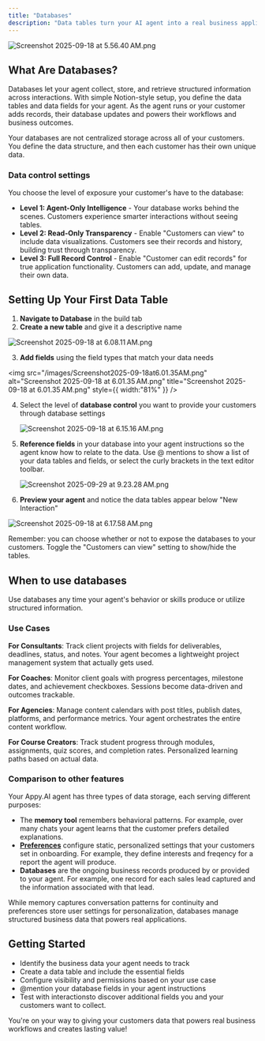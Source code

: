 ```yaml
---
title: "Databases"
description: "Data tables turn your AI agent into a real business application that stores important information for your customers. Structured, persistent data, brings lasting power to your agent's workflows."
---
```


![Screenshot 2025-09-18 at 5.56.40 AM.png](/images/Screenshot2025-09-18at5.56.40AM.png)

## What Are Databases?

Databases let your agent collect, store, and retrieve structured information across interactions. With simple Notion-style setup, you define the data tables and data fields for your agent. As the agent runs or your customer adds records, their database updates and powers their workflows and business outcomes.

<Note>
  Your databases are not centralized storage across all of your customers. You define the data structure, and then each customer has their own unique data.
</Note>

### Data control settings

You choose the level of exposure your customer's have to the database:

- **Level 1: Agent-Only Intelligence** - Your database works behind the scenes. Customers experience smarter interactions without seeing tables.
- **Level 2: Read-Only Transparency** - Enable "Customers can view" to include data visualizations. Customers see their records and history, building trust through transparency.
- **Level 3: Full Record Control** - Enable "Customer can edit records" for true application functionality. Customers can add, update, and manage their own data.

## Setting Up Your First Data Table

1. **Navigate to Database** in the build tab
2. **Create a new table** and give it a descriptive name

![Screenshot 2025-09-18 at 6.08.11 AM.png](/images/Screenshot2025-09-18at6.08.11AM.png)

3. **Add fields** using the field types that match your data needs

<img
  src="/images/Screenshot2025-09-18at6.01.35AM.png"
  alt="Screenshot 2025-09-18 at 6.01.35 AM.png"
  title="Screenshot 2025-09-18 at 6.01.35 AM.png"
  style={{ width:"81%" }}
/>

4. Select the level of **database control** you want to provide your customers through database settings

   ![Screenshot 2025-09-18 at 6.15.16 AM.png](/images/Screenshot2025-09-18at6.15.16AM.png)
5. **Reference fields** in your database into your agent instructions so the agent know how to relate to the data. Use @ mentions to show a list of your data tables and fields, or select the curly brackets in the text editor toolbar.

   ![Screenshot 2025-09-29 at 9.23.28 AM.png](/images/Screenshot2025-09-29at9.23.28AM.png)
6. **Preview your agent** and notice the data tables appear below "New Interaction"

![Screenshot 2025-09-18 at 6.17.58 AM.png](/images/Screenshot2025-09-18at6.17.58AM.png)

<Note>
  Remember: you can choose whether or not to expose the databases to your customers. Toggle the "Customers can view" setting to show/hide the tables.
</Note>

## When to use databases

Use databases any time your agent's behavior or skills produce or utilize structured information.

### Use Cases

**For Consultants**: Track client projects with fields for deliverables, deadlines, status, and notes. Your agent becomes a lightweight project management system that actually gets used.

**For Coaches**: Monitor client goals with progress percentages, milestone dates, and achievement checkboxes. Sessions become data-driven and outcomes trackable.

**For Agencies**: Manage content calendars with post titles, publish dates, platforms, and performance metrics. Your agent orchestrates the entire content workflow.

**For Course Creators**: Track student progress through modules, assignments, quiz scores, and completion rates. Personalized learning paths based on actual data.

### Comparison to other features

Your Appy.AI agent has three types of data storage, each serving different purposes:

- The **memory tool** remembers behavioral patterns. For example, over many chats your agent learns that the customer prefers detailed explanations.
- [**Preferences**](/builder/preferences) configure static, personalized settings that your customers set in onboarding. For example, they define interests and freqency for a report the agent will produce.
- **Databases** are the ongoing business records produced by or provided to your agent. For example, one record for each sales lead captured and the information associated with that lead.

While memory captures conversation patterns for continuity and preferences store user settings for personalization, databases manage structured business data that powers real applications.

## Getting Started

- Identify the business data your agent needs to track
- Create a data table and include the essential fields
- Configure visibility and permissions based on your use case
- @mention your database fields in your agent instructions
- Test with interactionsto discover additional fields you and your customers want to collect.

You're on your way to giving your customers data that powers real business workflows and creates lasting value!
